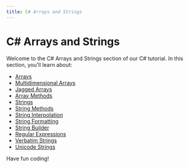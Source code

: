```yaml
---
title: C# Arrays and Strings
---
```


# C# Arrays and Strings

Welcome to the C# Arrays and Strings section of our C# tutorial. In this section, you'll learn about:

- [Arrays](./0-c-sharp-arrays.mdx)
- [Multidimensional Arrays](./1-c-sharp-multidimensional-arrays.mdx)
- [Jagged Arrays](./2-c-sharp-jagged-arrays.mdx)
- [Array Methods](./3-c-sharp-array-methods.mdx)
- [Strings](./4-c-sharp-strings.mdx)
- [String Methods](./5-c-sharp-string-methods.mdx)
- [String Interpolation](./6-c-sharp-string-interpolation.mdx)
- [String Formatting](./7-c-sharp-string-formatting.mdx)
- [String Builder](./8-c-sharp-string-builder.mdx)
- [Regular Expressions](./9-c-sharp-regular-expressions.mdx)
- [Verbatim Strings](./10-c-sharp-verbatim-strings.mdx)
- [Unicode Strings](./11-c-sharp-unicode-strings.mdx)

Have fun coding!